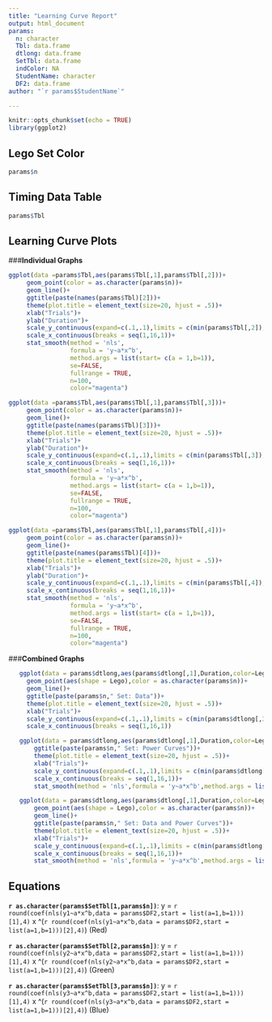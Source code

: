 ---
title: "Learning Curve Report"
output: html_document
params: 
  n: character
  Tbl: data.frame
  dtlong: data.frame
  SetTbl: data.frame
  indColor: NA
  StudentName: character
  DF2: data.frame
author: "`r params$StudentName`"

---

```{r setup, include=FALSE}
knitr::opts_chunk$set(echo = TRUE)
library(ggplot2)
```

## Lego Set Color 

```{r echo=FALSE}
params$n
```

## Timing Data Table

```{r echo=FALSE}
params$Tbl
```


## Learning Curve Plots
###**Individual Graphs**

```{r echo=FALSE,warning=FALSE,message=FALSE}
   
ggplot(data =params$Tbl,aes(params$Tbl[,1],params$Tbl[,2]))+
     geom_point(color = as.character(params$n))+
     geom_line()+
     ggtitle(paste(names(params$Tbl)[2]))+
     theme(plot.title = element_text(size=20, hjust = .5))+
     xlab("Trials")+
     ylab("Duration")+
     scale_y_continuous(expand=c(.1,.1),limits = c(min(params$Tbl[,2]),NA))+
     scale_x_continuous(breaks = seq(1,16,1))+
     stat_smooth(method = 'nls',
                 formula = 'y~a*x^b',
                 method.args = list(start= c(a = 1,b=1)),
                 se=FALSE,
                 fullrange = TRUE,
                 n=100,
                 color="magenta")
```


```{r echo=FALSE,warning=FALSE,message=FALSE}
ggplot(data =params$Tbl,aes(params$Tbl[,1],params$Tbl[,3]))+
     geom_point(color = as.character(params$n))+
     geom_line()+
     ggtitle(paste(names(params$Tbl)[3]))+
     theme(plot.title = element_text(size=20, hjust = .5))+
     xlab("Trials")+
     ylab("Duration")+
     scale_y_continuous(expand=c(.1,.1),limits = c(min(params$Tbl[,3]),NA))+
     scale_x_continuous(breaks = seq(1,16,1))+
     stat_smooth(method = 'nls',
                 formula = 'y~a*x^b',
                 method.args = list(start= c(a = 1,b=1)),
                 se=FALSE,
                 fullrange = TRUE,
                 n=100,
                 color="magenta")
```


```{r echo=FALSE,warning=FALSE,message=FALSE}
ggplot(data =params$Tbl,aes(params$Tbl[,1],params$Tbl[,4]))+
     geom_point(color = as.character(params$n))+
     geom_line()+
     ggtitle(paste(names(params$Tbl)[4]))+
     theme(plot.title = element_text(size=20, hjust = .5))+
     xlab("Trials")+
     ylab("Duration")+
     scale_y_continuous(expand=c(.1,.1),limits = c(min(params$Tbl[,4]),NA))+
     scale_x_continuous(breaks = seq(1,16,1))+
     stat_smooth(method = 'nls',
                 formula = 'y~a*x^b',
                 method.args = list(start= c(a = 1,b=1)),
                 se=FALSE,
                 fullrange = TRUE,
                 n=100,
                 color="magenta")
```


###**Combined Graphs**

```{r echo=FALSE,warning=FALSE,message=FALSE}
   ggplot(data = params$dtlong,aes(params$dtlong[,1],Duration,color=Lego))+
     geom_point(aes(shape = Lego),color = as.character(params$n))+
     geom_line()+
     ggtitle(paste(params$n," Set: Data"))+
     theme(plot.title = element_text(size=20, hjust = .5))+
     xlab("Trials")+
     scale_y_continuous(expand=c(.1,.1),limits = c(min(params$dtlong[,3]),NA))+
     scale_x_continuous(breaks = seq(1,16,1))
```


```{r echo=FALSE,warning=FALSE,message=FALSE}
   ggplot(data = params$dtlong,aes(params$dtlong[,1],Duration,color=Lego))+
       ggtitle(paste(params$n," Set: Power Curves"))+
       theme(plot.title = element_text(size=20, hjust = .5))+
       xlab("Trials")+
       scale_y_continuous(expand=c(.1,.1),limits = c(min(params$dtlong[,3]),NA))+
       scale_x_continuous(breaks = seq(1,16,1))+ 
       stat_smooth(method = 'nls',formula = 'y~a*x^b',method.args = list(start= c(a = 1,b=1)),se=FALSE,fullrange = TRUE,n=100)
```


```{r echo=FALSE,warning=FALSE,message=FALSE}
   ggplot(data = params$dtlong,aes(params$dtlong[,1],Duration,color=Lego))+
       geom_point(aes(shape = Lego),color = as.character(params$n))+
       geom_line()+
       ggtitle(paste(params$n," Set: Data and Power Curves"))+
       theme(plot.title = element_text(size=20, hjust = .5))+
       xlab("Trials")+
       scale_y_continuous(expand=c(.1,.1),limits = c(min(params$dtlong[,3]),NA))+
       scale_x_continuous(breaks = seq(1,16,1))+
       stat_smooth(method = 'nls',formula = 'y~a*x^b',method.args = list(start= c(a = 1,b=1)),se=FALSE,fullrange = TRUE,n=100)
```



## Equations

**`r as.character(params$SetTbl[1,params$n])`**: y = `r round(coef(nls(y1~a*x^b,data = params$DF2,start = list(a=1,b=1)))[1],4)` x ^(`r round(coef(nls(y1~a*x^b,data = params$DF2,start = list(a=1,b=1)))[2],4)`) (Red)

**`r as.character(params$SetTbl[2,params$n])`**: y = `r round(coef(nls(y2~a*x^b,data = params$DF2,start = list(a=1,b=1)))[1],4)` x ^(`r round(coef(nls(y2~a*x^b,data = params$DF2,start = list(a=1,b=1)))[2],4)`) (Green)

**`r as.character(params$SetTbl[3,params$n])`**: y = `r round(coef(nls(y3~a*x^b,data = params$DF2,start = list(a=1,b=1)))[1],4)` x ^(`r round(coef(nls(y3~a*x^b,data = params$DF2,start = list(a=1,b=1)))[2],4)`) (Blue)




